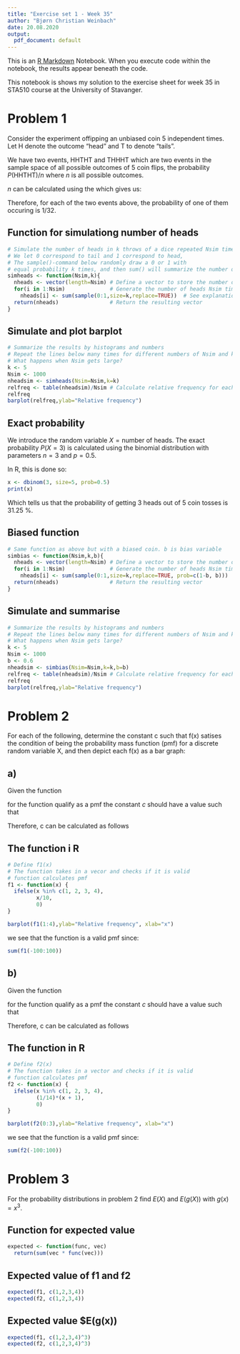 ```yaml
---
title: "Exercise set 1 - Week 35"
author: "Bjørn Christian Weinbach"
date: 20.08.2020
output:
  pdf_document: default
---
```


This is an [R Markdown](http://rmarkdown.rstudio.com) Notebook. When you execute code within the notebook, the results appear beneath the code. 

This notebook is shows my solution to the exercise sheet for week 35 in STA510 course at the University of Stavanger.

# Problem 1

Consider the experiment offipping an unbiased coin 5 independent times. Let H denote
the outcome "head" and T to denote "tails".

\begin{enumerate}
  \item Compute the probability of HHTHT and THHHT.
  \newcounter{enumTemp}
  \setcounter{enumTemp}{\theenumi}
\end{enumerate}

We have two events, HHTHT and THHHT which are two events in the sample space of
all possible outcomes of 5 coin flips, the probability $P(\text{HHTHT}) / n$ 
where $n$ is all possible outcomes.

$n$ can be calculated using the \textbf{fundemental counting principle} which 
gives us:

\begin{equation}
n = 2*2*2*2*2 = 2^5 = 32
\end{equation}

Therefore, for each of the two events above, the probability of one of them
occuring is $1/32$.

\begin{enumerate}
  \setcounter{enumi}{\theenumTemp}
  \item \label{simulation} Modify the R-code from the number of heads example
  in the lectures to simulate the probability of three heads occurring in the 5 trials.
  \setcounter{enumTemp}{\theenumi}
\end{enumerate}

## Function for simulationg number of heads
```r
# Simulate the number of heads in k throws of a dice repeated Nsim times
# We let 0 correspond to tail and 1 correspond to head,
# The sample()-command below randomly draw a 0 or 1 with 
# equal probability k times, and then sum() will summarize the number of heads
simheads <- function(Nsim,k){
  nheads <- vector(length=Nsim) # Define a vector to store the number of heads 
  for(i in 1:Nsim)              # Generate the number of heads Nsim times
    nheads[i] <- sum(sample(0:1,size=k,replace=TRUE))  # See explanation above
  return(nheads)                # Return the resulting vector
}
```
## Simulate and plot barplot
```r
# Summarize the results by histograms and numbers
# Repeat the lines below many times for different numbers of Nsim and k
# What happens when Nsim gets large?
k <- 5
Nsim <- 1000
nheadsim <- simheads(Nsim=Nsim,k=k)
relfreq <- table(nheadsim)/Nsim # Calculate relative frequency for each outcome
relfreq
barplot(relfreq,ylab="Relative frequency")
```
## Exact probability
We introduce the random variable $X = \text{number of heads}$. The exact
probability $P(X = 3)$ is calculated using the binomial distribution with
parameters $n = 3$ and $p = 0.5$.

In R, this is done so:

```r
x <- dbinom(3, size=5, prob=0.5)
print(x)
```
Which tells us that the probability of getting 3 heads out of 5 coin tosses
is 31.25 \%.

\begin{enumerate}
  \setcounter{enumi}{\theenumTemp}
  \item Redo point \ref{simulation} for a biased coin for which the probability
  of heads is 0.6.
  \setcounter{enumTemp}{\theenumi}
\end{enumerate}

## Biased function
```r
# Same function as above but with a biased coin. b is bias variable
simbias <- function(Nsim,k,b){
  nheads <- vector(length=Nsim) # Define a vector to store the number of heads
  for(i in 1:Nsim)              # Generate the number of heads Nsim times
    nheads[i] <- sum(sample(0:1,size=k,replace=TRUE, prob=c(1-b, b)))
  return(nheads)                # Return the resulting vector
}
```

## Simulate and summarise

```r
# Summarize the results by histograms and numbers
# Repeat the lines below many times for different numbers of Nsim and k
# What happens when Nsim gets large?
k <- 5
Nsim <- 1000
b <- 0.6
nheadsim <- simbias(Nsim=Nsim,k=k,b=b)
relfreq <- table(nheadsim)/Nsim # Calculate relative frequency for each outcome
relfreq
barplot(relfreq,ylab="Relative frequency")
```

# Problem 2

For each of the following, determine the constant c such that f(x) satises the
condition of being the probability mass function (pmf) for a discrete random 
variable X, and then depict each f(x) as a bar graph:

## a)
Given the function

\begin{equation}
f(x) = x/c, \quad x = 1,2,3,4
\end{equation}

for the function qualify as a pmf the constant $c$ should have a value such that

\begin{equation}
\sum_{i = 1}^{4} f(x_i) = 1
\end{equation}

Therefore, c can be calculated as follows

\begin{equation}
1/c + 2/c + 3/c + 4/c = 1 \implies c = 10
\end{equation}

## The function i R
```r
# Define f1(x)
# The function takes in a vecor and checks if it is valid
# function calculates pmf
f1 <- function(x) {
  ifelse(x %in% c(1, 2, 3, 4),
         x/10,
         0)
}

barplot(f1(1:4),ylab="Relative frequency", xlab="x")
```
we see that the function is a valid pmf since:

```r
sum(f1(-100:100))
```

## b)

Given the function

\begin{equation}
f(x) = c(x + 1)^2, \quad x = 0,1,2,3
\end{equation}

for the function qualify as a pmf the constant $c$ should have a value such that

\begin{equation}
\sum_{i = 0}^{3} f(x_i) = 1
\end{equation}

Therefore, c can be calculated as follows

\begin{equation}
c + 4c + 9c = 1 \implies c = 1/14
\end{equation}

## The function in R
```r
# Define f2(x)
# The function takes in a vector and checks if it is valid
# function calculates pmf
f2 <- function(x) {
  ifelse(x %in% c(1, 2, 3, 4),
         (1/14)*(x + 1),
         0)
}

barplot(f2(0:3),ylab="Relative frequency", xlab="x")
```

we see that the function is a valid pmf since:

```r
sum(f2(-100:100))
```

# Problem 3
For the probability distributions in problem 2 find $E(X)$ and $E(g(X))$ with 
$g(x) = x^3$.

## Function for expected value

```r
expected <- function(func, vec)
  return(sum(vec * func(vec)))
``` 

## Expected value of f1 and f2

```r
expected(f1, c(1,2,3,4))
expected(f2, c(1,2,3,4))
```

## Expected value $E(g(x))

```r
expected(f1, c(1,2,3,4)^3)
expected(f2, c(1,2,3,4)^3)
```
